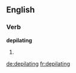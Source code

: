 ==English==

===Verb===
'''depilating'''

# {{third-person singular of|[[depilate]]}}

[[de:depilating]]
[[fr:depilating]]